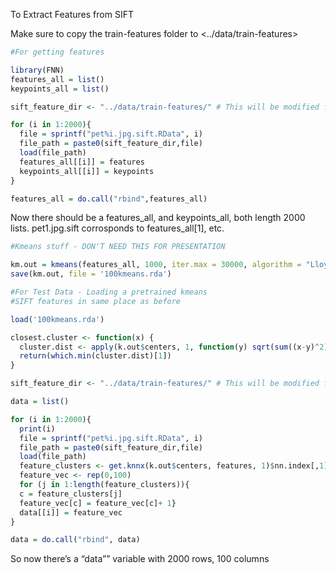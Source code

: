 To Extract Features from SIFT

Make sure to copy the train-features folder to <../data/train-features>

```r
#For getting features

library(FNN)
features_all = list()
keypoints_all = list()

sift_feature_dir <- "../data/train-features/" # This will be modified for different data sets.

for (i in 1:2000){
  file = sprintf("pet%i.jpg.sift.RData", i)
  file_path = paste0(sift_feature_dir,file)
  load(file_path)
  features_all[[i]] = features
  keypoints_all[[i]] = keypoints
}

features_all = do.call("rbind",features_all)
```

Now there should be a features_all, and keypoints_all, both length 2000 lists. pet1.jpg.sift corrosponds to features_all[1], etc.

```r
#Kmeans stuff - DON'T NEED THIS FOR PRESENTATION

km.out = kmeans(features_all, 1000, iter.max = 30000, algorithm = "Lloyd")
save(km.out, file = '100kmeans.rda')
```

```r
#For Test Data - Loading a pretrained kmeans
#SIFT features in same place as before

load('100kmeans.rda')

closest.cluster <- function(x) {
  cluster.dist <- apply(k.out$centers, 1, function(y) sqrt(sum((x-y)^2)))
  return(which.min(cluster.dist)[1])
}

sift_feature_dir <- "../data/train-features/" # This will be modified for different data sets.

data = list()

for (i in 1:2000){
  print(i)
  file = sprintf("pet%i.jpg.sift.RData", i)
  file_path = paste0(sift_feature_dir,file)
  load(file_path)
  feature_clusters <- get.knnx(k.out$centers, features, 1)$nn.index[,1]
  feature_vec <- rep(0,100)
  for (j in 1:length(feature_clusters)){
  c = feature_clusters[j]
  feature_vec[c] = feature_vec[c]+ 1}
  data[[i]] = feature_vec
}

data = do.call("rbind", data)

```

So now there's a "data"" variable with 2000 rows, 100 columns

